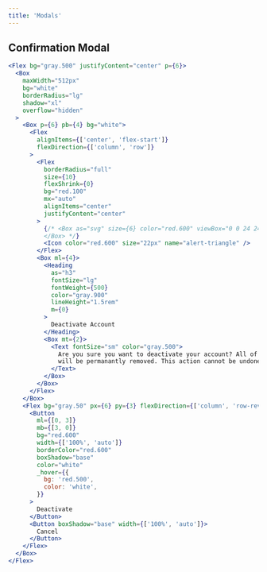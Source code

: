 ```yaml
---
title: 'Modals'
---
```


## Confirmation Modal

```jsx live
<Flex bg="gray.500" justifyContent="center" p={6}>
  <Box
    maxWidth="512px"
    bg="white"
    borderRadius="lg"
    shadow="xl"
    overflow="hidden"
  >
    <Box p={6} pb={4} bg="white">
      <Flex
        alignItems={['center', 'flex-start']}
        flexDirection={['column', 'row']}
      >
        <Flex
          borderRadius="full"
          size={10}
          flexShrink={0}
          bg="red.100"
          mx="auto"
          alignItems="center"
          justifyContent="center"
        >
          {/* <Box as="svg" size={6} color="red.600" viewBox="0 0 24 24" stroke="currentColor" fill="none">
          </Box> */}
          <Icon color="red.600" size="22px" name="alert-triangle" />
        </Flex>
        <Box ml={4}>
          <Heading
            as="h3"
            fontSize="lg"
            fontWeight={500}
            color="gray.900"
            lineHeight="1.5rem"
            m={0}
          >
            Deactivate Account
          </Heading>
          <Box mt={2}>
            <Text fontSize="sm" color="gray.500">
              Are you sure you want to deactivate your account? All of your data
              will be permanantly removed. This action cannot be undone.
            </Text>
          </Box>
        </Box>
      </Flex>
    </Box>
    <Flex bg="gray.50" px={6} py={3} flexDirection={['column', 'row-reverse']}>
      <Button
        ml={[0, 3]}
        mb={[3, 0]}
        bg="red.600"
        width={['100%', 'auto']}
        borderColor="red.600"
        boxShadow="base"
        color="white"
        _hover={{
          bg: 'red.500',
          color: 'white',
        }}
      >
        Deactivate
      </Button>
      <Button boxShadow="base" width={['100%', 'auto']}>
        Cancel
      </Button>
    </Flex>
  </Box>
</Flex>
```
